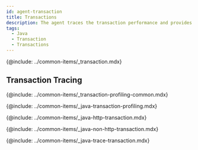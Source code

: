```yaml
---
id: agent-transaction
title: Transactions
description: The agent traces the transaction performance and provides the following configurable options.
tags:
  - Java
  - Transaction
  - Transactions
---
```


{@include: ../common-items/_transaction.mdx}

## Transaction Tracing

{@include: ../common-items/_transaction-profiling-common.mdx}

{@include: ../common-items/_java-transaction-profiling.mdx}

{@include: ../common-items/_java-http-transaction.mdx}

{@include: ../common-items/_java-non-http-transaction.mdx}

{@include: ../common-items/_java-trace-transaction.mdx}
